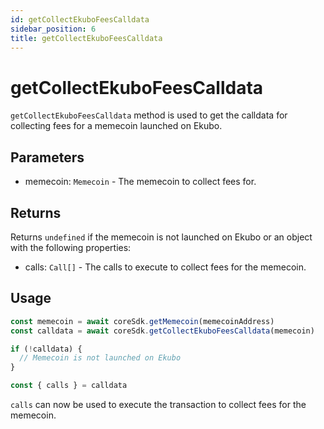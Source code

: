 ---
id: getCollectEkuboFeesCalldata
sidebar_position: 6
title: getCollectEkuboFeesCalldata
---

# getCollectEkuboFeesCalldata

`getCollectEkuboFeesCalldata` method is used to get the calldata for collecting fees for a memecoin launched on Ekubo.

## Parameters

- memecoin: `Memecoin` - The memecoin to collect fees for.

## Returns

Returns `undefined` if the memecoin is not launched on Ekubo or an object with the following properties:

- calls: `Call[]` - The calls to execute to collect fees for the memecoin.

## Usage

```ts
const memecoin = await coreSdk.getMemecoin(memecoinAddress)
const calldata = await coreSdk.getCollectEkuboFeesCalldata(memecoin)

if (!calldata) {
  // Memecoin is not launched on Ekubo
}

const { calls } = calldata
```

`calls` can now be used to execute the transaction to collect fees for the memecoin.
